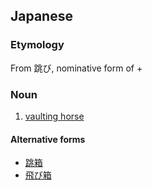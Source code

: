 ==Japanese==
{{ja-kanjitab|跳|箱}}
===Etymology===
From 跳び, nominative form of {{term|跳ぶ|lang=ja|sc=Jpan|tr=tobu||jump}} + {{term|箱|lang=ja|sc=Jpan|tr=hako||box}}
===Noun===
{{ja-noun|k|hira=とびばこ|rom=tobibako}}
# [[vaulting horse]]
====Alternative forms====
* [[跳箱]]
* [[飛び箱]]